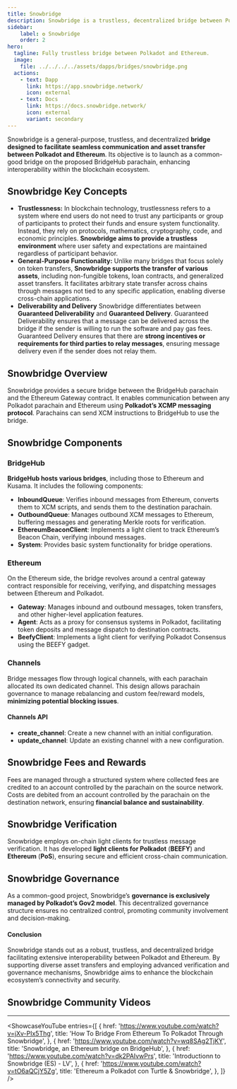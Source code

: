 ```yaml
---
title: Snowbridge
description: Snowbridge is a trustless, decentralized bridge between Polkadot and Ethereum, enabling seamless cross-chain communication and diverse asset transfers with secure governance.
sidebar:
    label: ✪ Snowbridge
    order: 2
hero:
  tagline: Fully trustless bridge between Polkadot and Ethereum.
  image: 
    file: ../../../../assets/dapps/bridges/snowbridge.png
  actions:
    - text: Dapp
      link: https://app.snowbridge.network/
      icon: external
    - text: Docs
      link: https://docs.snowbridge.network/
      icon: external
      variant: secondary
---
```



Snowbridge is a general-purpose, trustless, and decentralized **bridge designed to facilitate seamless communication and asset transfer between Polkadot and Ethereum**. Its objective is to launch as a common-good bridge on the proposed BridgeHub parachain, enhancing interoperability within the blockchain ecosystem.

## Snowbridge Key Concepts
- **Trustlessness:** In blockchain technology, trustlessness refers to a system where end users do not need to trust any participants or group of participants to protect their funds and ensure system functionality. Instead, they rely on protocols, mathematics, cryptography, code, and economic principles. **Snowbridge aims to provide a trustless environment** where user safety and expectations are maintained regardless of participant behavior.
- **General-Purpose Functionality:** Unlike many bridges that focus solely on token transfers, **Snowbridge supports the transfer of various assets**, including non-fungible tokens, loan contracts, and generalized asset transfers. It facilitates arbitrary state transfer across chains through messages not tied to any specific application, enabling diverse cross-chain applications.
- **Deliverability and Delivery**
Snowbridge differentiates between **Guaranteed Deliverability** and **Guaranteed Delivery**. Guaranteed Deliverability ensures that a message can be delivered across the bridge if the sender is willing to run the software and pay gas fees. Guaranteed Delivery ensures that there are **strong incentives or requirements for third parties to relay messages**, ensuring message delivery even if the sender does not relay them.
## Snowbridge Overview
Snowbridge provides a secure bridge between the BridgeHub parachain and the Ethereum Gateway contract. It enables communication between any Polkadot parachain and Ethereum using **Polkadot’s XCMP messaging protocol**. Parachains can send XCM instructions to BridgeHub to use the bridge.

## Snowbridge Components
### BridgeHub
**BridgeHub hosts various bridges**, including those to Ethereum and Kusama. It includes the following components:
- **InboundQueue**: Verifies inbound messages from Ethereum, converts them to XCM scripts, and sends them to the destination parachain.
- **OutboundQueue**: Manages outbound XCM messages to Ethereum, buffering messages and generating Merkle roots for verification.
- **EthereumBeaconClient**: Implements a light client to track Ethereum’s Beacon Chain, verifying inbound messages.
- **System**: Provides basic system functionality for bridge operations.

### Ethereum
On the Ethereum side, the bridge revolves around a central gateway contract responsible for receiving, verifying, and dispatching messages between Ethereum and Polkadot.
- **Gateway**: Manages inbound and outbound messages, token transfers, and other higher-level application features.
- **Agent**: Acts as a proxy for consensus systems in Polkadot, facilitating token deposits and message dispatch to destination contracts.
- **BeefyClient**: Implements a light client for verifying Polkadot Consensus using the BEEFY gadget.

### Channels
Bridge messages flow through logical channels, with each parachain allocated its own dedicated channel. This design allows parachain governance to manage rebalancing and custom fee/reward models, **minimizing potential blocking issues**.

#### Channels API
- **create\_channel**: Create a new channel with an initial configuration.
- **update\_channel**: Update an existing channel with a new configuration.

## Snowbridge Fees and Rewards
Fees are managed through a structured system where collected fees are credited to an account controlled by the parachain on the source network. Costs are debited from an account controlled by the parachain on the destination network, ensuring **financial balance and sustainability**.

## Snowbridge Verification
Snowbridge employs on-chain light clients for trustless message verification. It has developed **light clients for Polkadot** (**BEEFY**) and **Ethereum** (**PoS**), ensuring secure and efficient cross-chain communication.

## Snowbridge Governance
As a common-good project, Snowbridge’s **governance is exclusively managed by Polkadot’s Gov2 model**. This decentralized governance structure ensures no centralized control, promoting community involvement and decision-making.

#### Conclusion
Snowbridge stands out as a robust, trustless, and decentralized bridge facilitating extensive interoperability between Polkadot and Ethereum. By supporting diverse asset transfers and employing advanced verification and governance mechanisms, Snowbridge aims to enhance the blockchain ecosystem’s connectivity and security.

## Snowbridge Community Videos
------------
<ShowcaseYouTube
  entries={[
        {
      href: 'https://www.youtube.com/watch?v=jXv-PIx5Thg',
      title: 'How To Bridge From Ethereum To Polkadot Through Snowbridge',
    },
        {
        href: 'https://www.youtube.com/watch?v=wq8SAg2TjKY',
      title: 'Snowbridge, an Ethereum bridge on BridgeHub',
    },
        {
      href: 'https://www.youtube.com/watch?v=dk2PAIvwPrs',
      title: 'Introductionn to Snowbridge (ES) - LV',
    },
        {
        href: 'https://www.youtube.com/watch?v=tO6aQCjY5Zg',
      title: 'Ethereum a Polkadot con Turtle & Snowbridge',
    },
  ]} />
